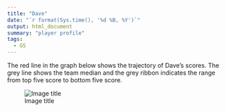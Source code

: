 ```yaml
---
title: "Dave"
date: "`r format(Sys.time(), '%d %B, %Y')`"
output: html_document
summary: "player profile"
tags:
  - GS
---
```


The red line in the graph below shows the trajectory of Dave's scores. The grey line shows the team median and the grey ribbon indicates the range from top five score to bottom five score.

![Image title](Dave.jpg)
